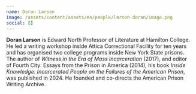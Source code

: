 ```yaml
---
name: Doran Larson
image: /assets/content/assets/en/people/larson-doran/image.png
social: []
---
```

**Doran Larson** is Edward North Professor of Literature at Hamilton College. He led a writing workshop inside Attica Correctional Facility for ten years and has organised two college programs inside New York State prisons. The author of *Witness in the Era of Mass Incarceration* (2017), and editor of Fourth City: Essays from the Prison in America (2014), his book *Inside Knowledge: Incarcerated People on the Failures of the American Prison*, was published in 2024. He founded and co-directs the American Prison Writing Archive. 

